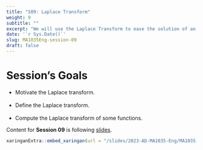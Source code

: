 ```yaml
---
title: "S09: Laplace Transform"
weight: 9
subtitle: ""
excerpt: "We will use the Laplace Transform to ease the solution of an IVP"
date: '`r Sys.Date()`'
slug: MA1035Eng-session-09
draft: false
---
```


# Session's Goals

* Motivate the Laplace transform. <br/><br/>
* Define the Laplace transform. <br/><br/>
* Compute the Laplace transform of some functions.

Content for **Session 09** is following [slides](/slides/2023-AD-MA1035-Eng/MA1035-sesion-09).

```r
xaringanExtra::embed_xaringan(url = "/slides/2023-AD-MA1035-Eng/MA1035-sesion-09", ratio = "4:3")
```